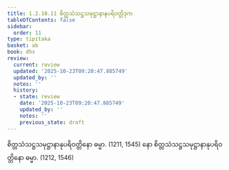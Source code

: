 ```yaml
---
title: 1.2.10.11 စိတ္တသံသဋ္ဌသမုဋ္ဌာနာနုပရိဝတ္တိဒုက
tableOfContents: false
sidebar:
  order: 11
type: tipitaka
basket: ab
book: dhs
review:
  current: review
  updated: '2025-10-23T09:20:47.885749'
  updated_by: ''
  notes: ''
  history:
  - state: review
    date: '2025-10-23T09:20:47.885749'
    updated_by: ''
    notes: ''
    previous_state: draft
---
```



<ReviewStatus review={frontmatter.review} showDetails={true} />

<HypothesisAnnotation frontmatter={frontmatter} />

<DynamicBreadcrumb />

<Division number="87" book="dhs" e="ch" v="29" p="12">

<Paragraph number="206" book="dhs">
စိတ္တသံသဋ္ဌသမုဋ္ဌာနာနုပရိဝတ္တိနော ဓမ္မာ. (<Emphasis>1211, 1545</Emphasis>)
</Paragraph>

<Paragraph number="207" book="dhs">
နော စိတ္တသံသဋ္ဌသမုဋ္ဌာနာနုပရိဝတ္တိနော ဓမ္မာ. (<Emphasis>1212, 1546</Emphasis>)
</Paragraph>
</Division>